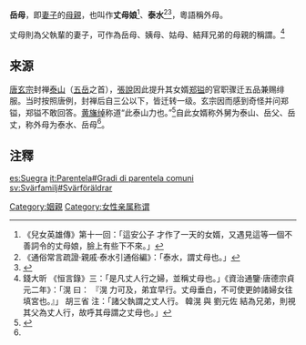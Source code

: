 {{for|岳飛的母親|岳飞}}
'''岳母'''，即[[妻子|妻子]]的[[母親|母親]]，也叫作'''丈母娘'''<ref>《兒女英雄傳》第十一回：「這安公子 才作了一天的女婿，又遇見這等一個不善詞令的丈母娘，臉上有些下不來。」</ref>、'''泰水'''<ref>《通俗常言疏證·親戚·泰水引通俗編》：「泰水，謂丈母也。」</ref><ref name="#1">{{Cite book|title=婚姻家庭大辞典|last=彭立荣主编|first=|publisher=上海：上海社会科学院出版社|year=1988.10|isbn=7-80515-176-8|location=|pages=400}}</ref>，粵語稱外母。

丈母則為父執輩的妻子，可作為岳母、姨母、姑母、結拜兄弟的母親的稱謂。<ref>錢大昕 《恒言錄》三：「是凡丈人行之婦，並稱丈母也。」《資治通鑒·唐德宗貞元二年》：「滉 曰： 『滉 力可及，弟宜早行。丈母垂白，不可使更帥諸婦女往填宮也。』」 胡三省 注：「諸父執謂之丈人行。 韓滉 與 劉元佐 結為兄弟，則視其父為丈人行，故呼其母謂之丈母也。」</ref>

== 来源 ==
[[唐玄宗|唐玄宗]]封禅[[泰山|泰山]]（[[五岳|五岳]]之首），[[張說|張說]]因此提升其女婿[[郑镒|郑镒]]的官职骤迁五品兼赐绯服。当时按照唐例，封禅后自三公以下，皆迁转一级。玄宗因而感到奇怪并问郑镒，郑镒不敢回答。[[黄旛绰|黄旛绰]]称道“此泰山力也。”<ref>{{Cite book|title=中华成语典故|last=戴赋编著|first=|publisher=沈阳：万卷出版公司|year=2014.09|isbn=978-7-5470-3123-0|location=|pages=198}}</ref>自此女婿称外舅为泰山、岳父、岳丈，称外母为泰水、岳母<ref name="#1"/>。

==注釋==
{{reflist}}

[[Category:姻親|Category:姻親]]
[[Category:女性亲属称谓|Category:女性亲属称谓]]

[[es:Suegra|es:Suegra]]
[[it:Parentela#Gradi_di_parentela_comuni|it:Parentela#Gradi di parentela comuni]]
[[sv:Svärfamilj#Svärföräldrar|sv:Svärfamilj#Svärföräldrar]]